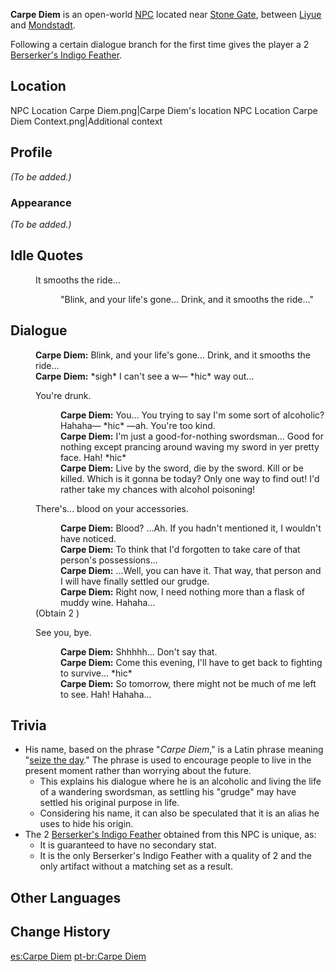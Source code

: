 {{Meta
<!-- Remove this template after adding the missing info -->
|missing_NPC_profile  = yes
}}
{{Character Infobox
|region           = Liyue
|location         = Liyue
|image            = NPC Carpe Diem.png
|title            = Wandering Swordsman
|dialoguereward   = {{Card|Berserker's Indigo Feather|1|quality=2}}
|type             = Open-World NPC
}}
'''Carpe Diem''' is an open-world [[NPC]] located near [[Stone Gate]], between [[Liyue]] and [[Mondstadt]].

Following a certain dialogue branch for the first time gives the player a 2{{star}} [[Berserker's Indigo Feather]].

==Location==
<gallery>
NPC Location Carpe Diem.png|Carpe Diem's location
NPC Location Carpe Diem Context.png|Additional context
</gallery>

==Profile==
''(To be added.)''

===Appearance===
''(To be added.)''

==Idle Quotes==
{{Dialogue Start}}
:{{DIcon|Idle}} It smooths the ride...
::{{A|VO Carpe Diem 01.ogg}} "Blink, and your life's gone... Drink, and it smooths the ride..."
{{Dialogue End}}

==Dialogue==
{{Dialogue Start}}
:'''Carpe Diem:''' Blink, and your life's gone... Drink, and it smooths the ride...
:'''Carpe Diem:''' *sigh* I can't see a w&mdash; *hic* way out...
:{{DIcon}} You're drunk.
::'''Carpe Diem:''' You... You trying to say I'm some sort of alcoholic? Hahaha&mdash; *hic* &mdash;ah. You're too kind.
::'''Carpe Diem:''' I'm just a good-for-nothing swordsman... Good for nothing except prancing around waving my sword in yer pretty face. Hah! *hic*
::'''Carpe Diem:''' Live by the sword, die by the sword. Kill or be killed. Which is it gonna be today? Only one way to find out! I'd rather take my chances with alcohol poisoning!
:{{DIcon|Reward}} There's... blood on your accessories.
::'''Carpe Diem:''' Blood? ...Ah. If you hadn't mentioned it, I wouldn't have noticed.
::'''Carpe Diem:''' To think that I'd forgotten to take care of that person's possessions...
::'''Carpe Diem:''' ...Well, you can have it. That way, that person and I will have finally settled our grudge.
::'''Carpe Diem:''' Right now, I need nothing more than a flask of muddy wine. Hahaha...
:;(Obtain 2{{star}} {{Item|Berserker's Indigo Feather}})
:{{DIcon}} See you, bye.
::'''Carpe Diem:''' Shhhhh... Don't say that.
::'''Carpe Diem:''' Come this evening, I'll have to get back to fighting to survive... *hic*
::'''Carpe Diem:''' So tomorrow, there might not be much of me left to see. Hah! Hahaha...
{{Dialogue End}}

==Trivia==
* His name, based on the phrase "''Carpe Diem''," is a Latin phrase meaning "[https://www.dictionary.com/browse/carpe-diem seize the day]." The phrase is used to encourage people to live in the present moment rather than worrying about the future.
** This explains his dialogue where he is an alcoholic and living the life of a wandering swordsman, as settling his "grudge" may have settled his original purpose in life.
** Considering his name, it can also be speculated that it is an alias he uses to hide his origin.
*The 2{{star}} [[Berserker's Indigo Feather]] obtained from this NPC is unique, as: 
** It is guaranteed to have no secondary stat.
**It is the only Berserker's Indigo Feather with a quality of 2{{star}} and the only artifact without a matching set as a result.
<!--
==Gallery==
<gallery>
</gallery>
-->
==Other Languages==
{{Other Languages
|default_hidden = 1
|en       = Carpe Diem
|zhs      = 醉今朝
|zhs_rm   = Zuì Jīnzhāo
|zht      = 醉今朝
|zht_rm   = Zuì Jīnzhāo
|ja       = 今酔
|ja_rm    = Konsui{{Assumed}}
|ko       = 취금조
|es       = Carpe Diem
|fr       = Carpe Diem
|ru       = Заблудившийся мечник
|th       = Carpe Diem
|vi       = Say Bí Tỉ
|de       = Leben für den Wein
|id       = Carpe Diem
|pt       = Carpe Diem
|tr       = Carpe Diem
|it       = Carpe Diem
}}

==Change History==
{{Change History|1.0}}

[[es:Carpe Diem]]
[[pt-br:Carpe Diem]]